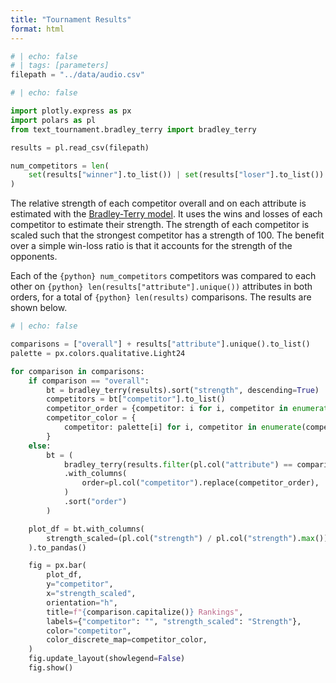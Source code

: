 ```yaml
---
title: "Tournament Results"
format: html
---
```


```python
# | echo: false
# | tags: [parameters]
filepath = "../data/audio.csv"
```

```python
# | echo: false

import plotly.express as px
import polars as pl
from text_tournament.bradley_terry import bradley_terry

results = pl.read_csv(filepath)

num_competitors = len(
    set(results["winner"].to_list()) | set(results["loser"].to_list())
)
```

The relative strength of each competitor overall and on each attribute is estimated with the [Bradley-Terry model](https://en.wikipedia.org/wiki/Bradley%E2%80%93Terry_model). It uses the wins and losses of each competitor to estimate their strength. The strength of each competitor is scaled such that the strongest competitor has a strength of 100. The benefit over a simple win-loss ratio is that it accounts for the strength of the opponents.

Each of the `{python} num_competitors` competitors was compared to each other on `{python} len(results["attribute"].unique())` attributes in both orders, for a total of `{python} len(results)` comparisons. The results are shown below.

```python
# | echo: false

comparisons = ["overall"] + results["attribute"].unique().to_list()
palette = px.colors.qualitative.Light24

for comparison in comparisons:
    if comparison == "overall":
        bt = bradley_terry(results).sort("strength", descending=True)
        competitors = bt["competitor"].to_list()
        competitor_order = {competitor: i for i, competitor in enumerate(competitors)}
        competitor_color = {
            competitor: palette[i] for i, competitor in enumerate(competitors)
        }
    else:
        bt = (
            bradley_terry(results.filter(pl.col("attribute") == comparison))
            .with_columns(
                order=pl.col("competitor").replace(competitor_order),
            )
            .sort("order")
        )

    plot_df = bt.with_columns(
        strength_scaled=(pl.col("strength") / pl.col("strength").max()) * 100
    ).to_pandas()

    fig = px.bar(
        plot_df,
        y="competitor",
        x="strength_scaled",
        orientation="h",
        title=f"{comparison.capitalize()} Rankings",
        labels={"competitor": "", "strength_scaled": "Strength"},
        color="competitor",
        color_discrete_map=competitor_color,
    )
    fig.update_layout(showlegend=False)
    fig.show()

```
